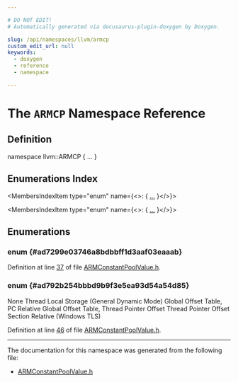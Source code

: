 ```yaml
---

# DO NOT EDIT!
# Automatically generated via docusaurus-plugin-doxygen by Doxygen.

slug: /api/namespaces/llvm/armcp
custom_edit_url: null
keywords:
  - doxygen
  - reference
  - namespace

---
```





# The `ARMCP` Namespace Reference

<DoxygenPage pluginConfig={pluginConfig}>



## Definition

<CodeBlock>namespace llvm::ARMCP &#123; ... &#125;</CodeBlock>

## Enumerations Index

<MembersIndex>

<MembersIndexItem
  type="enum"
  name={<>:  &#123; <a href="#ad7299e03746a8bdbbff1d3aaf03eaaab">...</a> &#125;</>}>
</MembersIndexItem>

<MembersIndexItem
  type="enum"
  name={<>:  &#123; <a href="#ad792b254bbbd9b9f3e5ea93d54a54d85">...</a> &#125;</>}>
</MembersIndexItem>

</MembersIndex>


<SectionDefinition>

## Enumerations

### enum  {#ad7299e03746a8bdbbff1d3aaf03eaaab}

<MemberDefinition
  prototype="enum llvm::ARMCP::ARMCPKind ">

<EnumerationList title="Enumeration values">

<Link id="ad7299e03746a8bdbbff1d3aaf03eaaabad4206f41cccb7d5c78d6d642b4b35e1f" />
<EnumerationListItem name="CPValue">

</EnumerationListItem>

<Link id="ad7299e03746a8bdbbff1d3aaf03eaaabab8ec2c2ae69c4040c312cf22f10c6819" />
<EnumerationListItem name="CPExtSymbol">

</EnumerationListItem>

<Link id="ad7299e03746a8bdbbff1d3aaf03eaaabac6721b50294fd164c5861cb82e938e10" />
<EnumerationListItem name="CPBlockAddress">

</EnumerationListItem>

<Link id="ad7299e03746a8bdbbff1d3aaf03eaaaba7266a79b029f9dc90109a374fe43c64f" />
<EnumerationListItem name="CPLSDA">

</EnumerationListItem>

<Link id="ad7299e03746a8bdbbff1d3aaf03eaaaba69027420555aea47cb71a920edb9efcc" />
<EnumerationListItem name="CPMachineBasicBlock">

</EnumerationListItem>

<Link id="ad7299e03746a8bdbbff1d3aaf03eaaaba842db4432c41709c02038126b8d57e27" />
<EnumerationListItem name="CPPromotedGlobal">

</EnumerationListItem>

</EnumerationList>

Definition at line <a href="/docs/api/files/lib/lib/target/lib/target/arm/armconstantpoolvalue-h/#l00037">37</a> of file <a href="/docs/api/files/lib/lib/target/lib/target/arm/armconstantpoolvalue-h">ARMConstantPoolValue.h</a>.
</MemberDefinition>

### enum  {#ad792b254bbbd9b9f3e5ea93d54a54d85}

<MemberDefinition
  prototype="enum llvm::ARMCP::ARMCPModifier ">

<EnumerationList title="Enumeration values">

<Link id="ad792b254bbbd9b9f3e5ea93d54a54d85ae9103902078db9ff4f9a7f5477b04c76" />
<EnumerationListItem name="no_modifier">

</EnumerationListItem>

<Link id="ad792b254bbbd9b9f3e5ea93d54a54d85a62fc1799424549066b0c6b91919152d7" />
<EnumerationListItem name="TLSGD">
None
</EnumerationListItem>

<Link id="ad792b254bbbd9b9f3e5ea93d54a54d85a3d74db86256dfd469bc89a14b1d76fab" />
<EnumerationListItem name="GOT_PREL">
Thread Local Storage (General Dynamic Mode)
</EnumerationListItem>

<Link id="ad792b254bbbd9b9f3e5ea93d54a54d85acddd18dc22e67498fcf0a79b16155fcf" />
<EnumerationListItem name="GOTTPOFF">
Global Offset Table, PC Relative
</EnumerationListItem>

<Link id="ad792b254bbbd9b9f3e5ea93d54a54d85ae08d827e55e1fbc94f0156f25aea52e2" />
<EnumerationListItem name="TPOFF">
Global Offset Table, Thread Pointer Offset
</EnumerationListItem>

<Link id="ad792b254bbbd9b9f3e5ea93d54a54d85a007149d5920d57032dba20c97c18e7e6" />
<EnumerationListItem name="SECREL">
Thread Pointer Offset
</EnumerationListItem>

<Link id="ad792b254bbbd9b9f3e5ea93d54a54d85a44297a25f1c31b29e03e9631855cfef9" />
<EnumerationListItem name="SBREL">
Section Relative (Windows TLS)
</EnumerationListItem>

</EnumerationList>

Definition at line <a href="/docs/api/files/lib/lib/target/lib/target/arm/armconstantpoolvalue-h/#l00046">46</a> of file <a href="/docs/api/files/lib/lib/target/lib/target/arm/armconstantpoolvalue-h">ARMConstantPoolValue.h</a>.
</MemberDefinition>

</SectionDefinition>

<hr/>

The documentation for this namespace was generated from the following file:

<ul>
<li><a href="/docs/api/files/lib/lib/target/lib/target/arm/armconstantpoolvalue-h">ARMConstantPoolValue.h</a></li>
</ul>

</DoxygenPage>
